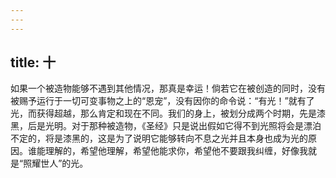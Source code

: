 ```yaml
---
---
---
```

title: 十
---

如果一个被造物能够不遇到其他情况，那真是幸运！倘若它在被创造的同时，没有被赐予运行于一切可变事物之上的“恩宠”，没有因你的命令说：“有光！”就有了光，而获得超越，那么肯定和现在不同。我们的身上，被划分成两个时期，先是漆黑，后是光明。对于那种被造物，《圣经》只是说出假如它得不到光照将会是漂泊不定的，将是漆黑的，这是为了说明它能够转向不息之光并且本身也成为光的原因。谁能理解的，希望他理解，希望他能求你，希望他不要跟我纠缠，好像我就是“照耀世人”的光。